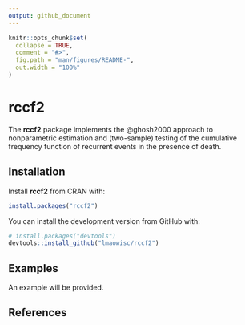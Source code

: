 ```yaml
---
output: github_document
---
```


<!-- README.md is generated from README.Rmd. Please edit that file -->

```r
knitr::opts_chunk$set(
  collapse = TRUE,
  comment = "#>",
  fig.path = "man/figures/README-",
  out.width = "100%"
)
```

# rccf2

The **rccf2** package implements the @ghosh2000 approach to nonparametric estimation and (two-sample) testing of the cumulative frequency function of recurrent events in the presence of death.

## Installation

Install **rccf2** from CRAN with:

``` r
install.packages("rccf2")
```

You can install the development version from GitHub with:

``` r
# install.packages("devtools")
devtools::install_github("lmaowisc/rccf2")
```

## Examples

An example will be provided.

## References

